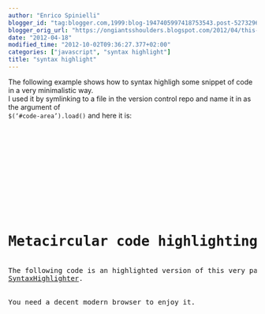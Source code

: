 ```yaml
---
author: "Enrico Spinielli"
blogger_id: "tag:blogger.com,1999:blog-1947405997418753543.post-5273296582638356615"
blogger_orig_url: "https://ongiantsshoulders.blogspot.com/2012/04/this-code-shows-how-to-syntax-highligh.html"
date: "2012-04-18"
modified_time: "2012-10-02T09:36:27.377+02:00"
categories: ["javascript", "syntax highlight"]
title: "syntax highlight"
---
```


The following example shows how to syntax highligh some snippet of code in a very minimalistic way.<br />I used it by symlinking to a file in the version control repo and name it in as the argument of<br /><code>$('#code-area').load()</code> and here it is:
<br /><pre class="brush:html"><html><br /><head><br />  <title>code higlighted with minimal javascript</title><br />  <script src="https://ajax.googleapis.com/ajax/libs/jquery/1.7.2/jquery.min.js"></script><br />  <script src="https://alexgorbatchev.com/pub/sh/3.0.83/scripts/shCore.js" type="text/javascript"></script><br />  <script src="https://alexgorbatchev.com/pub/sh/3.0.83/scripts/shAutoloader.js" type="text/javascript"></script><br />  <link href="https://alexgorbatchev.com/pub/sh/3.0.83/styles/shThemeDefault.css" rel="stylesheet" type="text/css"></link><br /></head><br /><body><br /><h1><br />Metacircular code highlighting</h1><br />The following code is an highlighted version of this very page using<br /><a href="https://alexgorbatchev.com/SyntaxHighlighter">SyntaxHighlighter</a>.<br /><br /><br />You need a decent modern browser to enjoy it.<br /><br /><br /><div class="syntaxhighlighter  xml"><br />  <pre class="brush: xml" id="code-area"><br />  </pre></div><script>  $('#code-area').load("https://pastebin.com/raw.php?i=LP5RTiPx", function() {      SyntaxHighlighter.autoloader(      'html  https://alexgorbatchev.com/pub/sh/current/3.0.83/scripts/shBrushXml.js');      SyntaxHighlighter.all();   }); </script> </body></html></pre><!-- Add Current CSS styles --><link href="https://alexgorbatchev.com/pub/sh/current/styles/shCore.css" rel="stylesheet" type="text/css"></link><link href="https://alexgorbatchev.com/pub/sh/current/styles/shCoreDefault.css" rel="stylesheet" type="text/css"></link><link href="https://alexgorbatchev.com/pub/sh/current/styles/shThemeMidnight.css" rel="stylesheet" type="text/css"></link>  <!-- Add Current JS scripts --><script src="https://alexgorbatchev.com/pub/sh/current/scripts/shCore.js" type="text/javascript"></script><script src="https://alexgorbatchev.com/pub/sh/current/scripts/shAutoloader.js" type="text/javascript"></script>  <!-- Add Current Brushes --><script src="https://alexgorbatchev.com/pub/sh/current/scripts/shBrushJava.js" type="text/javascript"></script><script src="https://alexgorbatchev.com/pub/sh/current/scripts/shBrushJScript.js" type="text/javascript"></script><script src="https://alexgorbatchev.com/pub/sh/current/scripts/shBrushCSharp.js" type="text/javascript"></script><script src="https://alexgorbatchev.com/pub/sh/current/scripts/shBrushXml.js" type="text/javascript"></script><script src="https://alexgorbatchev.com/pub/sh/current/scripts/shBrushSql.js" type="text/javascript"></script><script src="https://alexgorbatchev.com/pub/sh/current/scripts/shBrushCss.js" type="text/javascript"></script><script src="https://alexgorbatchev.com/pub/sh/current/scripts/shBrushPython.js" type="text/javascript"></script>  <!-- Call SyntaxHighlighter --><script language="javascript" type="text/javascript">    SyntaxHighlighter.config.bloggerMode = true;     SyntaxHighlighter.all(); </script>